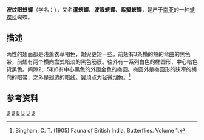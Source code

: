 {{NoteTA
|G1=Butterfly
}}
{{Speciesbox
| taxon = Junonia atlites
| image = Junonia atlites back 20121007.jpg
| image2 = Junonia atlites 20121007.jpg
| image2_caption = 波紋眼蛺蝶
| binomial_authority = Linnaeus, 1763
}}

'''波纹眼蛱蝶'''（学名：''{{lang|la|Junonia atlites}}''），又名'''蘆蛺蝶'''、'''波眼蛺蝶'''、'''紫擬蛺蝶'''，是产于[[南亚|南亚]]的一种[[蛱蝶科|蛱蝶科]]蝴蝶。

==描述==
两性的翅面都是浅薰衣草褐色，翅尖更短一些。前翅有3条横的短的弯曲的黑色带，前翅有两个横向盘式暗淡的黑色筋膜。往外有一系列白色的椭圆形，中心暗色货黑色。间隙2、5和6有中心黑色的外围金色的椭圆。椭圆外是椭圆形的狭窄的横向的暗带，之外是翅边的暗线。翼顶点为轻微烟色。<ref>Bingham, C. T. (1905) Fauna of British India. Butterflies. Volume 1.</ref>

==参考资料==
{{reflist}}

{{Commons|Junonia atlites}}
{{Taxonbar|from=Q714593}}

[[Category:眼蛺蝶屬|B]]
[[Category:中國蝴蝶|B]]
[[Category:香港昆虫|B]]
[[Category:臺灣蝴蝶|B]]
[[Category:_1763年描述的昆虫|B]]
[[Category:_卡尔·林奈命名的生物分类|B]]
